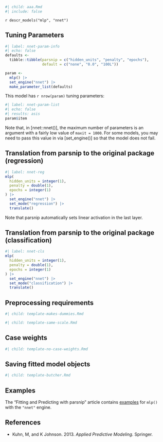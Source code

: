 ```r
#| child: aaa.Rmd
#| include: false
```

`r descr_models("mlp", "nnet")`

## Tuning Parameters

```r
#| label: nnet-param-info
#| echo: false
defaults <- 
  tibble::tibble(parsnip = c("hidden_units", "penalty", "epochs"),
                 default = c("none", "0.0", "100L"))

param <-
  mlp() |> 
  set_engine("nnet") |> 
  make_parameter_list(defaults)
```

This model has `r nrow(param)` tuning parameters:

```r
#| label: nnet-param-list
#| echo: false
#| results: asis
param$item
```

Note that, in [nnet::nnet()], the maximum number of parameters is an argument with a fairly low value of `maxit = 1000`. For some models, you may need to pass this value in via [set_engine()] so that the model does not fail. 


## Translation from parsnip to the original package (regression)

```r
#| label: nnet-reg
mlp(
  hidden_units = integer(1),
  penalty = double(1),
  epochs = integer(1)
) |>  
  set_engine("nnet") |> 
  set_mode("regression") |> 
  translate()
```

Note that parsnip automatically sets linear activation in the last layer. 

## Translation from parsnip to the original package (classification)

```r
#| label: nnet-cls
mlp(
  hidden_units = integer(1),
  penalty = double(1),
  epochs = integer(1)
) |> 
  set_engine("nnet") |> 
  set_mode("classification") |> 
  translate()
```


## Preprocessing requirements

```r
#| child: template-makes-dummies.Rmd
```

```r
#| child: template-same-scale.Rmd
```

## Case weights

```r
#| child: template-no-case-weights.Rmd
```

## Saving fitted model objects

```r
#| child: template-butcher.Rmd
```

## Examples 

The "Fitting and Predicting with parsnip" article contains [examples](https://parsnip.tidymodels.org/articles/articles/Examples.html#mlp-nnet) for `mlp()` with the `"nnet"` engine.

## References

 - Kuhn, M, and K Johnson. 2013. _Applied Predictive Modeling_. Springer.



